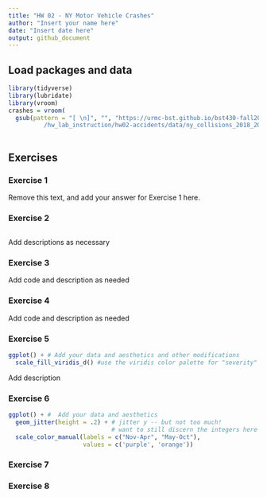 ```yaml
---
title: "HW 02 - NY Motor Vehicle Crashes"
author: "Insert your name here"
date: "Insert date here"
output: github_document
---
```


## Load packages and data

```r
library(tidyverse)
library(lubridate)
library(vroom)
crashes = vroom(
  gsub(pattern = "[ \n]", "", "https://urmc-bst.github.io/bst430-fall2021-site
          /hw_lab_instruction/hw02-accidents/data/ny_collisions_2018_2019.csv.gz"))
        
```

## Exercises

### Exercise 1

Remove this text, and add your answer for Exercise 1 here.

### Exercise 2

```r

```

Add descriptions as necessary

### Exercise 3

Add code and description as needed

### Exercise 4

Add code and description as needed


### Exercise 5

```r
ggplot() + # Add your data and aesthetics and other modifications
  scale_fill_viridis_d() #use the viridis color palette for "severity"
```

Add description

### Exercise 6

```r
ggplot() + #  Add your data and aesthetics
  geom_jitter(height = .2) + # jitter y -- but not too much!
                             # want to still discern the integers here
  scale_color_manual(labels = c("Nov-Apr", "May-Oct"), 
                     values = c('purple', 'orange'))
```

### Exercise 7


### Exercise 8
